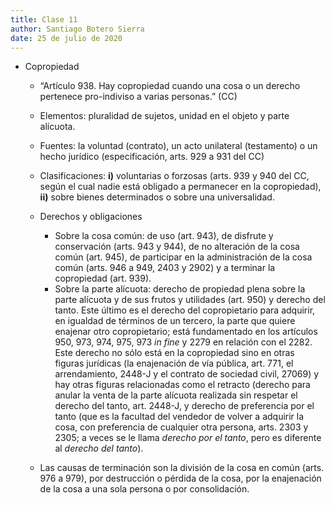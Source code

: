```yaml
---
title: Clase 11
author: Santiago Botero Sierra
date: 25 de julio de 2020
---
```


+ Copropiedad
	- "Artículo 938. Hay copropiedad cuando una cosa o un derecho pertenece
		pro-indiviso a varias personas." (CC)
	- Elementos: pluralidad de sujetos, unidad en el objeto y parte alícuota.
	- Fuentes: la voluntad (contrato), un acto unilateral (testamento) o un
		hecho jurídico (especificación, arts. 929 a 931 del CC)
	- Clasificaciones: **i)** voluntarias o forzosas (arts. 939 y 940 del CC,
		según el cual nadie está obligado a permanecer en la copropiedad),
		**ii)** sobre bienes determinados o sobre una universalidad.
	- Derechos y obligaciones

		* Sobre la cosa común: de uso (art. 943), de disfrute y conservación
		 	(arts. 943 y 944), de no alteración de la cosa  común (art. 945), de
		 	participar en la administración de la cosa común  (arts. 946 a 949,
		 	2403 y 2902) y a terminar la copropiedad (art. 939).
		* Sobre la parte alícuota: derecho de propiedad plena sobre la parte
			alícuota y de sus frutos y utilidades (art. 950) y derecho del
			tanto. Este último es el derecho del copropietario para adquirir, en
			igualdad de términos de un tercero, la parte que quiere enajenar
			otro copropietario; está fundamentado en los artículos 950, 973,
			974, 975, 973 *in fine* y 2279 en relación con el 2282. Este derecho
			no sólo está en la copropiedad sino en otras figuras jurídicas (la
			enajenación de vía pública, art. 771, el arrendamiento, 2448-J y el
			contrato de sociedad civil, 27069) y hay otras figuras relacionadas
			como el retracto (derecho para anular la venta de la parte alícuota
			realizada sin respetar el derecho del tanto, art. 2448-J, y derecho
			de preferencia por el tanto (que es la facultad del vendedor de
			volver a adquirir la cosa, con preferencia de cualquier otra
			persona, arts. 2303 y 2305; a veces se le llama *derecho por el
			tanto*, pero es diferente al *derecho del tanto*).

	- Las causas de terminación son la división de la cosa en común (arts. 976 a
		979), por destrucción o pérdida de la cosa, por la enajenación de la
		cosa a una sola persona o por consolidación.
